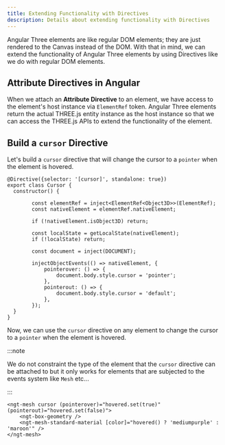 ```yaml
---
title: Extending Functionality with Directives
description: Details about extending functionality with Directives
---
```



Angular Three elements are like regular DOM elements; they are just rendered to the Canvas instead of the DOM.
With that in mind, we can extend the functionality of Angular Three elements by using Directives like we do with regular DOM elements.

## Attribute Directives in Angular

When we attach an **Attribute Directive** to an element, we have access to the element's host instance via `ElementRef` token. Angular Three elements
return the actual THREE.js entity instance as the host instance so that we can access the THREE.js APIs to extend the functionality of the element.

## Build a `cursor` Directive

Let's build a `cursor` directive that will change the cursor to a `pointer` when the element is hovered.

```angular-ts {'inject ElementRef<Object3D>': 4-5} {'Get localState': 9-10} {'Attach pointer events to host element': 14-15}
@Directive({selector: '[cursor]', standalone: true})
export class Cursor {
  constructor() {

		const elementRef = inject<ElementRef<Object3D>>(ElementRef);
		const nativeElement = elementRef.nativeElement;

		if (!nativeElement.isObject3D) return;

		const localState = getLocalState(nativeElement);
		if (!localState) return;

		const document = inject(DOCUMENT);

		injectObjectEvents(() => nativeElement, {
			pointerover: () => {
				document.body.style.cursor = 'pointer';
			},
			pointerout: () => {
				document.body.style.cursor = 'default';
			},
		});
  }
}
```

Now, we can use the `cursor` directive on any element to change the cursor to a `pointer` when the element is hovered.

:::note

We do not constraint the type of the element that the `cursor` directive can be attached to but it only works for elements that
are subjected to the events system like `Mesh` etc...

:::

```angular-html 'cursor'
<ngt-mesh cursor (pointerover)="hovered.set(true)" (pointerout)="hovered.set(false)">
	<ngt-box-geometry />
	<ngt-mesh-standard-material [color]="hovered() ? 'mediumpurple' : 'maroon'" />
</ngt-mesh>
```

<div class="h-96 w-full border border-dashed border-accent-500 rounded">
	<CursorScene client:only />
</div>
